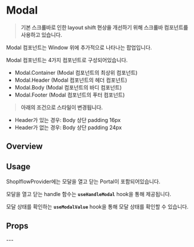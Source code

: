 

<Meta of={ModalStories} />

# Modal

> **기본 스크롤바로 인한 layout shift 현상을 개선하기 위해 스크롤바 컴포넌트를 사용하고 있습니다.**

Modal 컴포넌트는 Window 위에 추가적으로 나타나는 팝업입니다.

Modal 컴포넌트는 4가지 컴포넌트로 구성되어있습니다.

- Modal.Container (Modal 컴포넌트의 최상위 컴포넌트)
- Modal.Header (Modal 컴포넌트의 헤더 컴포넌트)
- Modal.Body (Modal 컴포넌트의 바디 컴포넌트)
- Modal.Footer (Modal 컴포넌트의 푸터 컴포넌트)

> **아래의 조건으로 스타일이 변경됩니다.**
- Header가 있는 경우: Body 상단 padding 16px
- Header가 없는 경우: Body 상단 padding 24px

## Overview
<Canvas of={ModalStories.Primary} />

## Usage
ShoplflowProvider에는 모달을 열고 닫는 Portal이 포함되어있습니다.

모달을 열고 닫는 handle 함수는 **`useHandleModal`** hook을 통해 제공됩니다.

모달 상태를 확인하는 **`useModalValue`** hook을 통해 모달 상태를 확인할 수 있습니다.

## Props
<Controls of={ModalStories.Playground} />---



